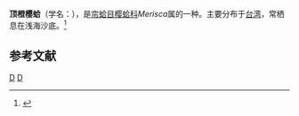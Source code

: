 {{Speciesbox
| taxon = Merisca margaritina
| binomial_authority = (Lamarck, 1818)
}}
'''顶橙樱蛤'''（学名：''{{lang|la|Merisca margaritina}}''），是[[帘蛤目|帘蛤目]][[樱蛤科|樱蛤科]]''Merisca''属的一种。主要分布于[[台湾|台湾]]，常栖息在浅海沙底。<ref>{{cite web|url=http://shell.sinica.edu.tw/chinese/shellbase_detail.php?science_no=2558|title=国际贝库：顶橙樱蛤|publisher=台湾贝类资料库|accessdate=2009-08-11|archive-url=https://web.archive.org/web/20160304091518/http://shell.sinica.edu.tw/chinese/shellbase_detail.php?science_no=2558|archive-date=2016-03-04|dead-url=yes}}</ref>

== 参考文献 ==
{{reflist}}
{{taxonbar}}
[[Category:樱蛤科|D]]
[[Category:_1818年描述的动物|D]]
